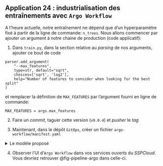 ::: {.application}
## Application 24 : industrialisation des entraînements avec `Argo Workflow`

A l'heure actuelle, notre entraînement ne dépend que d'un hyperparamètre fixé à partir de la ligne de commande: `n_trees`. Nous allons commencer par ajouter un argument à notre chaine de production (code applicatif):

1. Dans `train.py`, dans la section relative au _parsing_ de nos arguments, ajouter ce bout de code

```.python
parser.add_argument(
    "--max_features",
    type=str, default="sqrt",
    choices=['sqrt', 'log2'],
    help="Number of features to consider when looking for the best split"
)
```

et remplacer la définition de `MAX_FEATURES` par l'argument fourni en ligne de commande:

```.python
MAX_FEATURES = args.max_features
```


2. Faire un _commit_, taguer cette version (`v0.0.4`) et _pusher_ le _tag_

3. Maintenant, dans le dépôt `GitOps`, créer un fichier `argo-workflow/manifest.yaml`

<details>

<summary>
Le modèle proposé
</summary>

```.python
apiVersion: argoproj.io/v1alpha1
kind: Workflow
metadata:
generateName: titanic-training-workflow-
namespace: user-lgaliana
spec:
entrypoint: main
serviceAccountName: workflow
arguments:
    parameters:
    # The MLflow tracking server is responsible to log the hyper-parameter and model metrics.
    - name: mlflow-tracking-uri
        value: https://user-${USERNAME}-mlflow.user.lab.sspcloud.fr/ #<1>
    - name: mlflow-experiment-name
        value: titanicml #<2>
    - name: model-training-conf-list
        value: |
        [
            { "n_trees": 10, "max_features": "log2" },
            { "n_trees": 20, "max_features": "sqrt" },
            { "n_trees": 20, "max_features": "log2" },
            { "n_trees": 50, "max_features": "sqrt" }
        ]
templates:
    # Entrypoint DAG template
    - name: main
    dag:
        tasks:
        # Task 0: Start pipeline
        - name: start-pipeline
            template: start-pipeline-wt
        # Task 1: Train model with given params
        - name: train-model-with-params
            dependencies: [ start-pipeline ]
            template: run-model-training-wt
            arguments:
            parameters:
                - name: max_features
                value: "{{item.max_features}}"
                - name: n_trees
                value: "{{item.n_trees}}"
            # Pass the inputs to the task using "withParam"
            withParam: "{{workflow.parameters.model-training-conf-list}}"
    # Now task container templates are defined
    # Worker template for task 0 : start-pipeline
    - name: start-pipeline-wt
    inputs:
    container:
        image: busybox
        command: [ sh, -c ]
        args: [ "echo Starting pipeline" ]
    # Worker template for task-1 : train model with params
    - name: run-model-training-wt
    inputs:
        parameters:
        - name: n_trees
        - name: max_features
    container:
        image: ****/application:v0.0.4 #<3>
        imagePullPolicy: Always
        command: [sh, -c]
        args: [
        "python3 train.py --n_trees={{inputs.parameters.n_trees}} --max_features={{inputs.parameters.max_features}}"
        ]
        env:
        - name: MLFLOW_TRACKING_URI
            value: "{{workflow.parameters.mlflow-tracking-uri}}"
        - name: MLFLOW_EXPERIMENT_NAME
            value: "{{workflow.parameters.mlflow-experiment-name}}"
        - name: AWS_DEFAULT_REGION
            value: us-east-1
        - name: AWS_S3_ENDPOINT
            value: minio.lab.sspcloud.fr
```
1. Changer pour votre entrepot de modèle
2. Le nom de l'expérimentation `MLFLow` dont nous allons avoir besoin (on propose de continuer sur `titanicml`)
3. Changer l'image `Docker` {{< fa brands docker >}} ici

</details>

4. Observer l'UI d'`Argo Workflow` dans vos services ouverts du _SSPCloud_. Vous devriez retrouver @fig-pipeline-argo dans celle-ci.

:::
